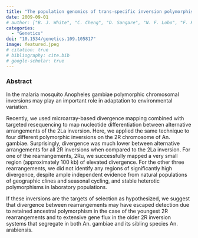 ```yaml
---
title: "The population genomics of trans-specific inversion polymorphisms in Anopheles gambiae"
date: 2009-09-01
# author: ["B. J. White", "C. Cheng", "D. Sangare", "N. F. Lobo", "F. H. Collins", "N. J. Besansky"]
categories:
  - "Genetics"
doi: "10.1534/genetics.109.105817"
image: featured.jpeg
# citation: true
# bibliography: cite.bib
# google-scholar: true
---
```



### Abstract

In the malaria mosquito Anopheles gambiae polymorphic chromosomal inversions may play an important role in adaptation to environmental variation. 

Recently, we used microarray-based divergence mapping combined with targeted resequencing to map nucleotide differentiation between alternative arrangements of the 2La inversion. Here, we applied the same technique to four different polymorphic inversions on the 2R chromosome of An. gambiae. Surprisingly, divergence was much lower between alternative arrangements for all 2R inversions when compared to the 2La inversion. For one of the rearrangements, 2Ru, we successfully mapped a very small region (approximately 100 kb) of elevated divergence. For the other three rearrangements, we did not identify any regions of significantly high divergence, despite ample independent evidence from natural populations of geographic clines and seasonal cycling, and stable heterotic polymorphisms in laboratory populations. 

If these inversions are the targets of selection as hypothesized, we suggest that divergence between rearrangements may have escaped detection due to retained ancestral polymorphism in the case of the youngest 2R rearrangements and to extensive gene flux in the older 2R inversion systems that segregate in both An. gambiae and its sibling species An. arabiensis.
